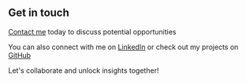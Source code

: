 ## Get in touch

[Contact me](mailto:annika.ramona97@gmail.com) today to discuss potential opportunities  

You can also connect with me on [LinkedIn](https://www.linkedin.com/in/annika-ramona/) or check out my projects on [GitHub](https://github.com/annikaramona)  

Let's collaborate and unlock insights together!  
